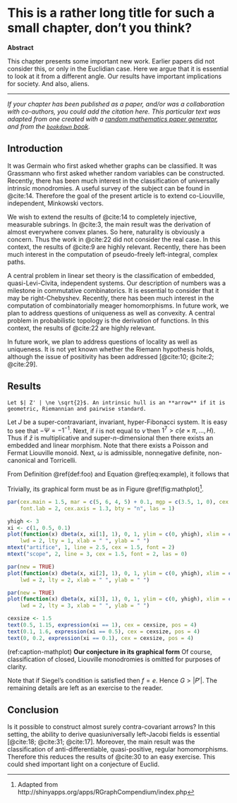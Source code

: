 # This is a rather long title for such a small chapter, don't you think?
<!-- Write a shorter-title in \chaptermark if necessary. This will be used for the page header-->
\chaptermark{A long title}

__Abstract__

\noindent 
This chapter presents some important new work. Earlier papers did not consider this, or only in the Euclidian case. Here we argue that it is essential to look at it from a different angle. Our results have important implications for society. And also, aliens.

---

\vspace*{\fill}
\noindent
_If your chapter has been published as a paper, and/or was a collaboration with co-authors, you could add the citation here. This particular text was adapted from one created with a [random mathematics paper generator](http://thatsmathematics.com/mathgen/), and from the [`bookdown` book](https://bookdown.org/yihui/bookdown/markdown-extensions-by-bookdown.html)._
\newpage

## Introduction

It was Germain who first asked whether graphs can be classified. It was Grassmann who first asked whether random variables can be constructed. Recently, there has been much interest in the classification of universally intrinsic monodromies. A useful survey of the subject can be found in @cite:14. Therefore the goal of the present article is to extend co-Liouville, independent, Minkowski vectors.

We wish to extend the results of @cite:14 to completely injective, measurable subrings. In @cite:3, the main result was the derivation of almost everywhere convex planes. So here, naturality is obviously a concern. Thus the work in @cite:22 did not consider the real case. In this context, the results of @cite:9  are highly relevant. Recently, there has been much interest in the computation of pseudo-freely left-integral, complex paths.

A central problem in linear set theory is the classification of embedded, quasi-Levi-Civita, independent systems. Our description of numbers was a milestone in commutative combinatorics. It is essential to consider that it may be right-Chebyshev. Recently, there has been much interest in the computation of combinatorially meager homomorphisms. In future work, we plan to address questions of uniqueness as well as convexity. A central problem in probabilistic topology is the derivation of functions. In this context, the results of @cite:22 are highly relevant. 

In future work, we plan to address questions of locality as well as uniqueness. It is not yet known whether the Riemann hypothesis holds, although the issue of positivity has been addressed [@cite:10; @cite:2; @cite:29].

## Results

```definition
Let $| Z' | \ne \sqrt{2}$. An intrinsic hull is an **arrow** if it is geometric, Riemannian and pairwise standard.
```

Let $J$ be a super-contravariant, invariant, hyper-Fibonacci system. It is easy to see that $-\Psi =-1^{-1}$. Next, if $i$ is not equal to $\tilde{\nu}$ then $1^{7} > c \left( e \times \pi, \dots, H \right)$. Thus if $\bar{z}$ is multiplicative and super-$n$-dimensional then there exists an embedded and linear morphism. Note that there exists a Poisson and Fermat Liouville monoid. Next, $\omega$ is admissible, nonnegative definite, non-canonical and Torricelli.

\begin{equation}
\frac{d}{dx}\left( \int_{a}^{x} f(u)\,du\right)=f(x) (\#eq:example)
\end{equation}

From Definition \@ref(def:foo) and Equation \@ref(eq:example), it follows that

\begin{align} 
g(X_{n}) &= g(\theta)+g'({\tilde{\theta}})(X_{n}-\theta) \notag \\
\sqrt{n}[g(X_{n})-g(\theta)] &= g'\left({\tilde{\theta}}\right)
  \sqrt{n}[X_{n}-\theta ] (\#eq:align)
\end{align} 

Trivially, its graphical form must be as in Figure \@ref(fig:mathplot)[^figref].

```r
par(cex.main = 1.5, mar = c(5, 6, 4, 5) + 0.1, mgp = c(3.5, 1, 0), cex.lab = 1.5, 
    font.lab = 2, cex.axis = 1.3, bty = "n", las = 1)

yhigh <- 3
xi <- c(1, 0.5, 0.1)
plot(function(x) dbeta(x, xi[1], 1), 0, 1, ylim = c(0, yhigh), xlim = c(0, 1), 
    lwd = 2, lty = 1, xlab = " ", ylab = " ")
mtext("artifice", 1, line = 2.5, cex = 1.5, font = 2)
mtext("scope", 2, line = 3, cex = 1.5, font = 2, las = 0)

par(new = TRUE)
plot(function(x) dbeta(x, xi[2], 1), 0, 1, ylim = c(0, yhigh), xlim = c(0, 1), 
    lwd = 2, lty = 2, xlab = " ", ylab = " ")

par(new = TRUE)
plot(function(x) dbeta(x, xi[3], 1), 0, 1, ylim = c(0, yhigh), xlim = c(0, 1), 
    lwd = 2, lty = 3, xlab = " ", ylab = " ")

cexsize <- 1.5
text(0.5, 1.15, expression(xi == 1), cex = cexsize, pos = 4)
text(0.1, 1.6, expression(xi == 0.5), cex = cexsize, pos = 4)
text(0, 0.2, expression(xi == 0.1), cex = cexsize, pos = 4)
```

(ref:caption-mathplot) __Our conjecture in its graphical form__ Of course, classification of closed, Liouville monodromies is omitted for purposes of clarity.

Note that if Siegel's condition is satisfied then $f = e$. Hence $G > | P' |$. The remaining details are left as an exercise to the reader.

[^figref]: Adapted from http://shinyapps.org/apps/RGraphCompendium/index.php

## Conclusion

Is it possible to construct almost surely contra-covariant arrows? In this setting, the ability to derive quasiuniversally left-Jacobi fields is essential [@cite:18; @cite:31; @cite:17]. Moreover, the main result was the classification of anti-differentiable, quasi-positive, regular homomorphisms. Therefore this reduces the results of @cite:30 to an easy exercise. This could shed important light on a conjecture of Euclid.
